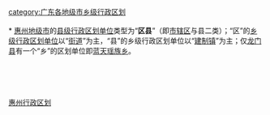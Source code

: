 [[Category:惠州行政区划|]]
[[category:广东各地级市乡级行政区划|category:广东各地级市乡级行政区划]]
{{catmore|惠州市|广东省惠州市}}
<br>{{hideh
|Head = [[惠州市|惠州]][[:Category:惠州区县|各区县]]所辖[[:Category:惠州街道_(行政区划)|街道]]与[[:Category:惠州乡级行政区划|乡镇]]
|FrameStyle   = border:solid 1px #000080;
|HeadStyle    = text-align:center;background:transparent;
|ContentStyle = background: #99CCFF;
}}<br>
* [[惠州市|惠州地级市]]的[[县级行政区|县级行政区划单位]]类型为“'''区县'''”（即[[市辖区|市辖区]]与县二类）；“区”的[[乡级行政区划|乡级行政区划单位]]以“[[街道_(行政区划)|街道]]”为主，“县”的乡级行政区划单位以“[[镇|建制镇]]”为主；仅[[龙门县|龙门县]]有一个“乡”的区划单位即[[蓝天瑶族乡|蓝天瑶族乡]]。
{{乡级行政区划分类说明}}<br>
{{廣東省惠州市惠城區行政區劃|state =expanded}}<br>
{{惠州市惠阳区行政区划|state =expanded}}<br>
{{博罗县行政区划|state =expanded}}<br>
{{惠东县行政区划|state =expanded}}<br>
{{龙门县行政区划|state =expanded}}
{{hidef}}
